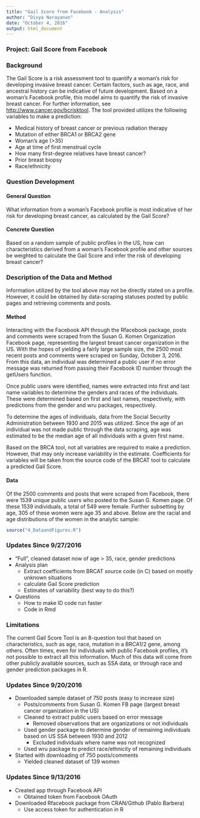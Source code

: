 ```yaml
---
title: "Gail Score from Facebook - Analysis"
author: "Divya Narayanan"
date: "October 4, 2016"
output: html_document
---
```

### Project: Gail Score from Facebook 

### Background

The Gail Score is a risk assessment tool to quantify a woman's risk for developing invasive breast cancer. Certain factors, such as age, race, and ancestral history can be indicative of future development. Based on a woman's Facebook profile, this model aims to quantify the risk of invasive breast cancer. For further information, see <http://www.cancer.gov/bcrisktool>. The tool provided utilizes the following variables to make a prediction: 

* Medical history of breast cancer or previous radiation therapy
* Mutation of either BRCA1 or BRCA2 gene
* Woman's age (>35)
* Age at time of first menstrual cycle
* How many first-degree relatives have breast cancer?
* Prior breast biopsy
* Race/ethnicity

### Question Development
#### General Question

What information from a woman's Facebook profile is most indicative of her risk for developing breast cancer, as calculated by the Gail Score? 

#### Concrete Question  

Based on a random sample of public profiles in the US, how can characteristics derived from a woman's Facebook profile and other sources be weighted to calculate the Gail Score and infer the risk of developing breast cancer? 

### Description of the Data and Method

Information utilized by the tool above may not be directly stated on a profile. However, it could be obtained by data-scraping statuses posted by public pages and retrieving comments and posts. 

#### Method

Interacting with the Facebook API through the Rfacebook package, posts and comments were scraped from the Susan G. Komen Organization Facebook page, representing the largest breast cancer organization in the US. With the hopes of yielding a fairly large sample size, the 2500 most recent posts and comments were scraped on Sunday, October 3, 2016. From this data, an individual was determined a public user if no error message was returned from passing their Facebook ID number through the getUsers function. 

Once public users were identified, names were extracted into first and last name variables to determine the genders and races of the individuals. These were determined based on first and last names, respectively, with predictions from the gender and wru packages, respectively.

To determine the ages of individuals, data from the Social Security Administration between 1930 and 2015 was utilized. Since the age of an individual was not made public through the data scraping, age was estimated to be the median age of all individuals with a given first name. 

Based on the BRCA tool, not all variables are required to make a prediction. However, that may only increase variability in the estimate. Coefficients for variables will be taken from the source code of the BRCAT tool to calculate a predicted Gail Score. 

#### Data
Of the 2500 comments and posts that were scraped from Facebook, there were 1539 unique public users who posted to the Susan G. Komen page. Of these 1539 individuals, a total of 549 were female. Further subsetting by age, 305 of these women were age 35 and above. Below are the racial and age distributions of the women in the analytic sample:   

```r
source("4_DataandFigures.R")
```

### Updates Since 9/27/2016
* "Full", cleaned dataset now of age > 35, race, gender predictions
* Analysis plan
    + Extract coefficients from BRCAT source code (in C) based on mostly unknown situations
    + calculate Gail Score prediction 
    + Estimates of variability (best way to do this?)
* Questions 
    + How to make ID code run faster
    + Code in Rmd

### Limitations
The current Gail Score Tool is an 8-question tool that based on characteristics, such as age, race, mutation in a BRCA1/2 gene, among others. Often times, even for individuals with public Facebook profiles, it's not possible to extract all this information. Much of this data will come from other publicly available sources, such as SSA data, or through race and gender prediction packages in R.   

### Updates Since 9/20/2016
* Downloaded sample dataset of 750 posts (easy to increase size)
    + Posts/comments from Susan G. Komen FB page (largest breast cancer organization in the US)
    + Cleaned to extract public users based on error message
        * Removed observations that are organizations or not individuals 
    + Used gender package to determine gender of remaining individuals based on US SSA between 1930 and 2012
        * Excluded individuals where name was not recognized 
    + Used wru package to predict race/ethnicity of remaining individuals
* Started with downloading of 750 posts/comments
    + Yielded cleaned dataset of 139 women 

### Updates Since 9/13/2016
* Created app through Facebook API
    + Obtained token from Facebook OAuth
* Downloaded Rfacebook package from CRAN/Github (Pablo Barbera)
    + Use access token for authentication in R 